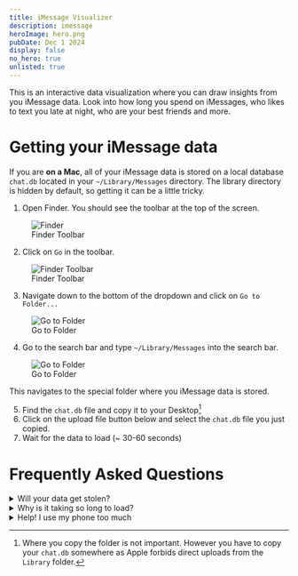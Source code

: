 ```yaml
---
title: iMessage Visualizer
description: imessage
heroImage: hero.png
pubDate: Dec 1 2024
display: false
no_hero: true
unlisted: true
---
```





This is an interactive data visualization where you can draw insights from you iMessage data. Look into how long you spend on iMessages, who likes to text you late at night, who are your best friends and more.

# Getting your iMessage data

<PlatformWarning client:load />

If you are **on a Mac**, all of your iMessage data is stored on a local database `chat.db` located in your `~/Library/Messages` directory. The library directory is hidden by default, so getting it can be a little tricky.

1. Open Finder. You should see the toolbar at the top of the screen.


<figure>
  <Image src={finder} alt="Finder" />
  <figcaption>Finder Toolbar</figcaption>
</figure>

2. Click on `Go` in the toolbar.


<figure>
  <Image src={finder_toolbar} alt="Finder Toolbar" />
  <figcaption>Finder Toolbar</figcaption>
</figure>

3. Navigate down to the bottom of the dropdown and click on `Go to Folder...`


<figure>
  <Image src={goto_folder}
  alt="Go to Folder" />
  <figcaption>Go to Folder</figcaption>
</figure>

4. Go to the search bar and type `~/Library/Messages` into the search bar.


<figure>
  <Image src={file_selected} alt="Go to Folder" />
  <figcaption>Go to Folder</figcaption>
</figure>

This navigates to the special folder where you iMessage data is stored. 

5. Find the `chat.db` file and copy it to your Desktop[^1]
6. Click on the upload file button below and select the `chat.db` file you just copied.
7. Wait for the data to load (~ 30-60 seconds)

<Visualizer client:load />

# Frequently Asked Questions

<details>
<summary>Will your data get stolen?</summary>
Your data never leaves your device. It is stored locally in your browser. You can even validate this by **turning off your interenet connection** before submitting your data.
</details>

<details>
<summary>Why is it taking so long to load?</summary>
An average user has over 1,000,000 messages &mdash; that is **a lot** of data to process. Executing opperations on your data to find your most active contacts, group chats, favorite times of day to text, etc. takes a lot of searching. Depending on the speed of your computer, this could take a bit of time.
</details>

<details>
<summary>Help! I use my phone too much</summary>
I'm sorry, I can't help you with that. However, here are some resources to get you started: <br></br>

<ul>
<li><a target="_blank" aria-label="breaking a phone addiction" href="https://www.theatlantic.com/family/archive/2021/10/digital-addiction-smartphone/620318/">How to Break a Phone Addition (The Atlantic)</a></li>
<li><a target="_blank" aria-label="what you need to know about cell phone addiction" href="https://www.verizon.com/articles/cell-phone-addiction/">Cell Phone Additction: What You Need to Know (Version)</a></li>
<li><a target="_blank" aria-label="how can I cut back on my phone time" href="https://www.nytimes.com/2022/02/08/well/live/smartphone-addiction-tips.html">I'm Addicted to My Phone. How Can I Cut Back? (The New York Times)</a></li>
</ul>
</details>

[^1]: Where you copy the folder is not important. However you have to copy your `chat.db` somewhere as Apple forbids direct uploads from the `Library` folder. 